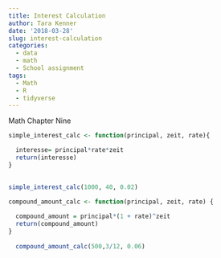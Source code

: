 ```yaml
---
title: Interest Calculation
author: Tara Kenner
date: '2018-03-28'
slug: interest-calculation
categories:
  - data
  - math
  - School assignment
tags:
  - Math
  - R
  - tidyverse
---
```



Math Chapter Nine
```r
simple_interest_calc <- function(principal, zeit, rate){

  interesse= principal*rate*zeit 
  return(interesse)
}
  

simple_interest_calc(1000, 40, 0.02)


```

```r
compound_amount_calc <- function(principal, zeit, rate) {
  
  compound_amount = principal*(1 + rate)^zeit
  return(compound_amount)
}
  
  compound_amount_calc(500,3/12, 0.06)

```

